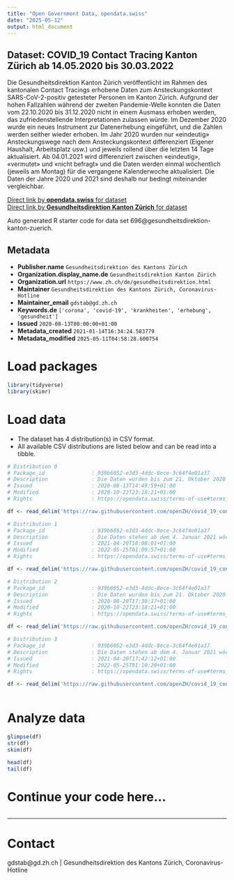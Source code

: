 ```yaml
---
title: "Open Government Data, opendata.swiss"
date: "2025-05-12"
output: html_document
---
```


## Dataset: COVID_19 Contact Tracing Kanton Zürich ab 14.05.2020 bis 30.03.2022

Die Gesundheitsdirektion Kanton Zürich veröffentlicht im Rahmen des kantonalen Contact Tracings erhobene Daten zum Ansteckungskontext SARS-CoV-2-positiv getesteter Personen im Kanton Zürich. Aufgrund der hohen Fallzahlen während der zweiten Pandemie-Welle konnten die Daten vom 22.10.2020 bis 31.12.2020 nicht in einem Ausmass erhoben werden, das zufriedenstellende Interpretationen zulassen würde. Im Dezember 2020 wurde ein neues Instrument zur Datenerhebung eingeführt, und die Zahlen werden seither wieder erhoben. Im Jahr 2020 wurden nur «eindeutig» Ansteckungswege nach dem Ansteckungskontext differenziert (Eigener Haushalt, Arbeitsplatz usw.) und jeweils rollend über die letzten 14 Tage aktualisiert. Ab 04.01.2021 wird differenziert zwischen «eindeutig», «vermutet» und «nicht befragt» und die Daten werden einmal wöchentlich (jeweils am Montag) für die vergangene Kalenderwoche aktualisiert. Die Daten der Jahre 2020 und 2021 sind deshalb nur bedingt miteinander vergleichbar.

[Direct link by **opendata.swiss** for dataset](https://opendata.swiss/de/dataset/covid_19-contact-tracing-kanton-zurich)<br>
[Direct link by **Gesundheitsdirektion Kanton Zürich** for dataset](https://github.com/openZH/covid_19_contact_tracing_ZH)

Auto generated R starter code for data set 696@gesundheitsdirektion-kanton-zuerich.

## Metadata

- **Publisher.name** `Gesundheitsdirektion des Kantons Zürich`
- **Organization.display_name.de** `Gesundheitsdirektion Kanton Zürich`
- **Organization.url** `https://www.zh.ch/de/gesundheitsdirektion.html`
- **Maintainer** `Gesundheitsdirektion des Kantons Zürich, Coronavirus-Hotline`
- **Maintainer_email** `gdstab@gd.zh.ch`
- **Keywords.de** `['corona', 'covid-19', 'krankheiten', 'erhebung', 'gesundheit']`
- **Issued** `2020-08-13T00:00:00+01:00`
- **Metadata_created** `2021-01-14T16:34:24.583779`
- **Metadata_modified** `2025-05-11T04:58:28.600754`


# Load packages

```r

library(tidyverse)
library(skimr)

```

# Load data

-   The dataset has 4 distribution(s) in CSV format.
-   All available CSV distributions are listed below and can be read into a tibble.

```r

# Distribution 0
# Package_id               : 939b6052-e3d3-4ddc-8ece-3c64f4e01a37
# Description              : Die Daten wurden bis zum 21. Oktober 2020 wöchentlich aktualisiert und beziehen sich jeweils rollend auf die letzten 14 Tage. Als «nicht eindeutig» gilt ein Ansteckungskontext, wenn die befragte Person nicht weiss, bei wem sie sich angesteckt hat resp. die Frage, ob sie in Kontakt mit einer auf das Coronavirus positiv getesteten Person war, verneint. Nur wenn der Ansteckungsweg eindeutig ist, wird nach dem Ansteckungskontext (Eigener Haushalt, Arbeitsplatz, usw.) differenziert. Dass ein Ansteckungskontext als eindeutig klassifiziert wird, ist umso wahrscheinlicher, je klarer andere Personen zu diesem Ansteckungskontext zugeordnet werden können. Beispiel: Eine Ansteckung im eigenen Haushalt wird viel eher als eindeutig klassifiziert als eine Ansteckung beim Sport im Freien. Diese Daten erlauben keine Aussage über Ansteckungskontexte von Personen, die nicht eindeutig wissen, bei wem sie sich angesteckt haben. Die Interpretation der Daten soll folglich zurückhaltend erfolgen, da ein grosser Spielraum für Fehlinterpretationen besteht.
# Issued                   : 2020-08-13T14:49:59+01:00
# Modified                 : 2020-10-22T23:18:21+01:00
# Rights                   : https://opendata.swiss/terms-of-use#terms_by

df <- read_delim('https://raw.githubusercontent.com/openZH/covid_19_contact_tracing_ZH/master/data/Ansteckungswege_2020.csv')

# Distribution 1
# Package_id               : 939b6052-e3d3-4ddc-8ece-3c64f4e01a37
# Description              : Die Daten stehen ab dem 4. Januar 2021 wöchentlich (bis dienstags) aktualisiert bereit. Als «eindeutig» gilt ein Ansteckungskontext, wenn die befragte Person mit grosser Sicherheit sagen kann, bei wem sie sich angesteckt hat respektive weiss, dass sie in Kontakt mit einer positiv getesteten Person war. Als «vermutet» gilt ein Ansteckungskontext, wenn die befragte Person eine konkrete Vermutung über den Ansteckungsweg hat. Diese wird in einem strukturierten Gespräch erörtert, bleibt jedoch subjektiv und ist ensprechend vorsichtig zu interpretieren. Als «nicht befragt» werden positiv getestete Personen ausgewiesen, die telefonisch nicht erreicht werden konnten. Gründe dafür sind (fehlende Telefonnummer, unkooperatives Verhalten, Personen in Alters-/Pflegeheimen). Ob eine Ansteckung als eindeutig klassifiziert wird, hängt stark vom Kontext ab. Beispiel: Eine Ansteckung im eigenen Haushalt wird viel eher als eindeutig klassifiziert als eine Ansteckung beim Sport im Freien. Die Daten sind darum verzerrt. Einfach ermittelbare Ansteckungswege sind überdurchschnittlich vertreten. Ein Vergleich der Ansteckungskontexte ist darum nur sehr bedingt möglich. Möglich sind jedoch Aussagen über die zeitliche Entwicklung einzelner Kategorien. Die Interpretation der Daten soll folglich zurückhaltend erfolgen, da ein grosser Spielraum für Fehlinterpretationen besteht. Die Variabeln werden im Readme: Ansteckungswege (siehe unter "Weitere Informationen") erklärt.
# Issued                   : 2021-04-20T18:08:01+01:00
# Modified                 : 2022-05-25T01:09:57+01:00
# Rights                   : https://opendata.swiss/terms-of-use#terms_by

df <- read_delim('https://raw.githubusercontent.com/openZH/covid_19_contact_tracing_ZH/master/data/Ansteckungswege_2021_total.csv')

# Distribution 2
# Package_id               : 939b6052-e3d3-4ddc-8ece-3c64f4e01a37
# Description              : Die Daten wurden bis zum 21. Oktober 2020 wöchentlich aktualisiert und beziehen sich auf den gesamten Zeitraum ab 11. Mai 2020. Als «nicht eindeutig» gilt ein Ansteckungskontext, wenn die befragte Person nicht weiss, bei wem sie sich angesteckt hat resp. die Frage, ob sie in Kontakt mit einer auf das Coronavirus positiv getesteten Person war, verneint. Nur wenn der Ansteckungsweg eindeutig ist, wird nach dem Ansteckungskontext (Eigener Haushalt, Arbeitsplatz, usw.) differenziert. Dass ein Ansteckungskontext als eindeutig klassifiziert wird, ist umso wahrscheinlicher, je klarer andere Personen zu diesem Ansteckungskontext zugeordnet werden können. Beispiel: Eine Ansteckung im eigenen Haushalt wird viel eher als eindeutig klassifiziert als eine Ansteckung beim Sport im Freien. Diese Daten erlauben keine Aussage über Ansteckungskontexte von Personen, die nicht eindeutig wissen, bei wem sie sich angesteckt haben. Die Interpretation der Daten soll folglich zurückhaltend erfolgen, da ein grosser Spielraum für Fehlinterpretationen besteht.
# Issued                   : 2020-08-20T17:30:17+01:00
# Modified                 : 2020-10-22T23:18:21+01:00
# Rights                   : https://opendata.swiss/terms-of-use#terms_by

df <- read_delim('https://raw.githubusercontent.com/openZH/covid_19_contact_tracing_ZH/master/data/Ansteckungswege_2020_total.csv')

# Distribution 3
# Package_id               : 939b6052-e3d3-4ddc-8ece-3c64f4e01a37
# Description              : Die Daten stehen ab dem 4. Januar 2021 wöchentlich (bis dienstags) um die jeweils letzte Kalenderwoche aktualisiert bereit. Als «eindeutig» gilt ein Ansteckungskontext, wenn die befragte Person mit grosser Sicherheit sagen kann, bei wem sie sich angesteckt hat respektive weiss, dass sie in Kontakt mit einer positiv getesteten Person war. Als «vermutet» gilt ein Ansteckungskontext, wenn die befragte Person eine konkrete Vermutung über den Ansteckungsweg hat. Diese wird in einem strukturierten Gespräch erörtert, bleibt jedoch subjektiv und ist ensprechend vorsichtig zu interpretieren. Als «nicht befragt» werden positiv getestete Personen ausgewiesen, die telefonisch nicht erreicht werden konnten. Gründe dafür sind (fehlende Telefonnummer, unkooperatives Verhalten, Personen in Alters-/Pflegeheimen). Ob eine Ansteckung als eindeutig klassifiziert wird, hängt stark vom Kontext ab. Beispiel: Eine Ansteckung im eigenen Haushalt wird viel eher als eindeutig klassifiziert als eine Ansteckung beim Sport im Freien. Die Daten sind darum verzerrt. Einfach ermittelbare Ansteckungswege sind überdurchschnittlich vertreten. Ein Vergleich der Ansteckungskontexte ist darum nur sehr bedingt möglich. Möglich sind jedoch Aussagen über die zeitliche Entwicklung einzelner Kategorien. Die Interpretation der Daten soll folglich zurückhaltend erfolgen, da ein grosser Spielraum für Fehlinterpretationen besteht. Die Variabeln werden im Readme: Ansteckungswege (siehe unter "Weitere Informationen") erklärt.
# Issued                   : 2021-04-20T17:42:12+01:00
# Modified                 : 2022-05-25T01:10:20+01:00
# Rights                   : https://opendata.swiss/terms-of-use#terms_by

df <- read_delim('https://raw.githubusercontent.com/openZH/covid_19_contact_tracing_ZH/master/data/Ansteckungswege_2021.csv')



```

# Analyze data

```r

glimpse(df)
str(df)
skim(df)

head(df)
tail(df)

```

# Continue your code here...

```r

```

------------------------------------------------------------------------

# Contact

gdstab@gd.zh.ch | Gesundheitsdirektion des Kantons Zürich, Coronavirus-Hotline
